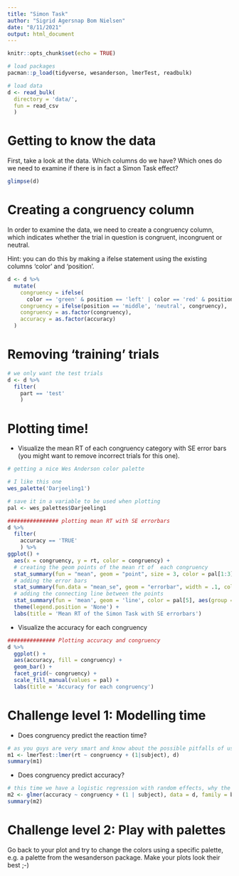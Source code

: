 ```yaml
---
title: "Simon Task"
author: "Sigrid Agersnap Bom Nielsen"
date: "8/11/2021"
output: html_document
---
```


```r
knitr::opts_chunk$set(echo = TRUE)
```

```r
# load packages
pacman::p_load(tidyverse, wesanderson, lmerTest, readbulk)
```

```r
# load data
d <- read_bulk(
  directory = 'data/',
  fun = read_csv
  )
```

# Getting to know the data
First, take a look at the data. Which columns do we have? Which ones do we need to examine if there is in fact a Simon Task effect? 

```r
glimpse(d)
```

# Creating a congruency column 
In order to examine the data, we need to create a congruency column, which indicates whether the trial in question is congruent, incongruent or neutral. 

Hint: you can do this by making a ifelse statement using the existing columns 'color' and 'position'. 

```r
d <- d %>% 
  mutate(
    congruency = ifelse(
      color == 'green' & position == 'left' | color == 'red' & position == 'right', 'congruent', 'incongruent'),
    congruency = ifelse(position == 'middle', 'neutral', congruency),
    congruency = as.factor(congruency),
    accuracy = as.factor(accuracy)
  )
```

# Removing 'training' trials

```r
# we only want the test trials 
d <- d %>% 
  filter(
    part == 'test'
    )
```

# Plotting time! 
- Visualize the mean RT of each congruency category with SE error bars (you might want to remove incorrect trials for this one).

```r
# getting a nice Wes Anderson color palette

# I like this one
wes_palette('Darjeeling1')

# save it in a variable to be used when plotting
pal <- wes_palettes$Darjeeling1
```

```r
################ plotting mean RT with SE errorbars
d %>% 
  filter(
    accuracy == 'TRUE'
    ) %>% 
ggplot() + 
  aes(x = congruency, y = rt, color = congruency) +
  # creating the geom points of the mean rt of  each congruency
  stat_summary(fun = "mean", geom = "point", size = 3, color = pal[1:3]) +
  # adding the error bars
  stat_summary(fun.data = "mean_se", geom = "errorbar", width = .1, color = pal[1:3]) +
  # adding the connecting line between the points 
  stat_summary(fun = 'mean', geom = 'line', color = pal[5], aes(group = 1)) +
  theme(legend.position = 'None') +
  labs(title = 'Mean RT of the Simon Task with SE errorbars')

```
- Visualize the accuracy for each congruency

```r
############### Plotting accuracy and congruency
d %>% 
  ggplot() +
  aes(accuracy, fill = congruency) + 
  geom_bar() + 
  facet_grid(~ congruency) +
  scale_fill_manual(values = pal) +
  labs(title = 'Accuracy for each congruency')
```

# Challenge level 1: Modelling time

 - Does congruency predict the reaction time? 
 
```r
# as you guys are very smart and know about the possible pitfalls of using p-values, we'll make a simple model using the much discussed p-values
m1 <- lmerTest::lmer(rt ~ congruency + (1|subject), d)
summary(m1)
```

- Does congruency predict accuracy? 

```r
# this time we have a logistic regression with random effects, why the glmer() is being used
m2 <- glmer(accuracy ~ congruency + (1 | subject), data = d, family = binomial)
summary(m2)
```

# Challenge level 2: Play with palettes 
Go back to your plot and try to change the colors using a specific palette, e.g. a palette from the wesanderson package. 
Make your plots look their best ;-)
